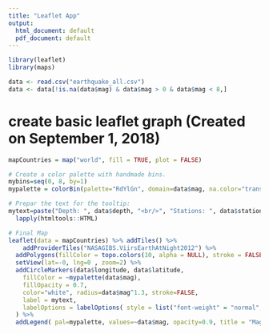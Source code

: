 ```yaml
---
title: "Leaflet App"
output:
  html_document: default
  pdf_document: default
---
```


```r
library(leaflet)
library(maps)
```

```r
data <- read.csv("earthquake_all.csv")
data <- data[!is.na(data$mag) & data$mag > 0 & data$mag < 8,]
```

# create basic leaflet graph (Created on September 1, 2018)
```r
mapCountries = map("world", fill = TRUE, plot = FALSE)

# Create a color palette with handmade bins.
mybins=seq(0, 8, by=1)
mypalette = colorBin(palette="RdYlGn", domain=data$mag, na.color="transparent", bins=mybins, reverse=TRUE)

# Prepar the text for the tooltip:
mytext=paste("Depth: ", data$depth, "<br/>", "Stations: ", data$stations, "<br/>", "Magnitude: ", data$mag, sep="") %>%
  lapply(htmltools::HTML)

# Final Map
leaflet(data = mapCountries) %>% addTiles() %>%
    addProviderTiles("NASAGIBS.ViirsEarthAtNight2012") %>%
  addPolygons(fillColor = topo.colors(10, alpha = NULL), stroke = FALSE, label=paste(mapCountries$names)) %>%
  setView(lat=-0, lng=0 , zoom=2) %>%
  addCircleMarkers(data$longitude, data$latitude, 
    fillColor = ~mypalette(data$mag), 
    fillOpacity = 0.7, 
    color="white", radius=data$mag^1.3, stroke=FALSE,
    label = mytext,
    labelOptions = labelOptions( style = list("font-weight" = "normal", padding = "3px 8px"), textsize = "13px", direction = "auto")
  ) %>%
  addLegend( pal=mypalette, values=~data$mag, opacity=0.9, title = "Magnitude", position = "bottomright" )

```
